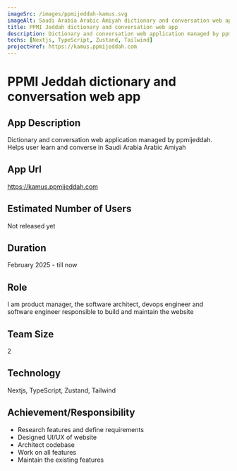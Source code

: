 ```yaml
---
imageSrc: /images/ppmijeddah-kamus.svg
imageAlt: Saudi Arabia Arabic Amiyah dictionary and conversation web application managed by ppmijeddah
title: PPMI Jeddah dictionary and conversation web app
description: Dictionary and conversation web application managed by ppmijeddah. Helps user learn and converse in Saudi Arabia Arabic Amiyah
techs: [Nextjs, TypeScript, Zustand, Tailwind]
projectHref: https://kamus.ppmijeddah.com
---
```



<MdImageContainer>
  <Picture
    src="/images/ppmijeddah-kamus.svg"
    alt="Saudi Arabia Arabic Amiyah dictionary and conversation web application managed by ppmijeddah"
    width="770"
    height="730"
  />
</MdImageContainer>

# PPMI Jeddah dictionary and conversation web app

## App Description

Dictionary and conversation web application managed by ppmijeddah. Helps user learn and converse in Saudi Arabia Arabic Amiyah

## App Url

https://kamus.ppmijeddah.com

## Estimated Number of Users

Not released yet

## Duration

February 2025 - till now

## Role

I am product manager, the software architect, devops engineer and software engineer responsible to build and maintain the website

## Team Size

2

## Technology

Nextjs, TypeScript, Zustand, Tailwind

## Achievement/Responsibility

- Research features and define requirements
- Designed UI/UX of website
- Architect codebase
- Work on all features
- Maintain the existing features
